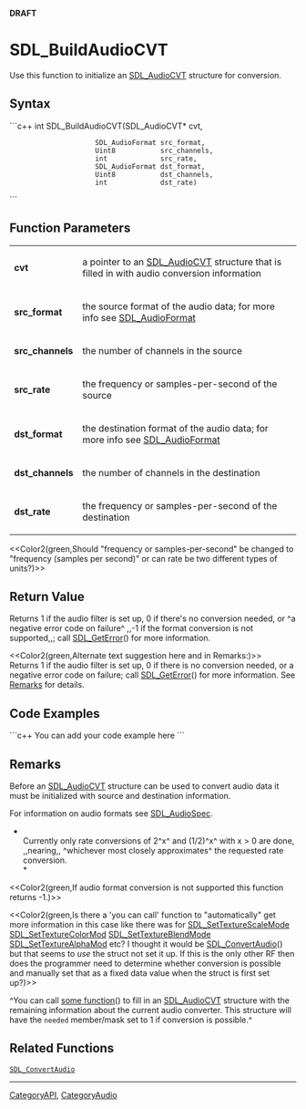<!-- pragma section-numbers off -->
<!-- pragma disable-camelcase -->
'''DRAFT'''

= SDL_BuildAudioCVT =
Use this function to initialize an [[SDL_AudioCVT]] structure for conversion.


== Syntax ==
```c++
int SDL_BuildAudioCVT(SDL_AudioCVT*   cvt, 
                      SDL_AudioFormat src_format, 
                      Uint8           src_channels, 
                      int             src_rate, 
                      SDL_AudioFormat dst_format, 
                      Uint8           dst_channels, 
                      int             dst_rate)
```

== Function Parameters ==
{|
|'''cvt'''
|a pointer to an [[SDL_AudioCVT]] structure that is filled in with audio conversion information
|-
|'''src_format'''
|the source format of the audio data; for more info see [[SDL_AudioFormat]]
|-
|'''src_channels'''
|the number of channels in the source
|-
|'''src_rate'''
|the frequency or samples-per-second of the source
|-
|'''dst_format'''
|the destination format of the audio data; for more info see [[SDL_AudioFormat]]
|-
|'''dst_channels'''
|the number of channels in the destination
|-
|'''dst_rate'''
|the frequency or samples-per-second of the destination
|}

<<Color2(green,Should "frequency or samples-per-second" be changed to "frequency (samples per second)" or can rate be two different types of units?)>>

== Return Value ==
Returns 1 if the audio filter is set up, 0 if there's no conversion needed, or ^a negative error code on failure^ ,,-1 if the format conversion is not supported,,; call [[SDL_GetError]]() for more information.

<<Color2(green,Alternate text suggestion here and in Remarks:)>><br/>
Returns 1 if the audio filter is set up, 0 if there is no conversion needed, or a negative error code on failure; call [[SDL_GetError]]() for more information.  See [[#Remarks|Remarks]] for details.


== Code Examples ==
```c++
You can add your code example here
```

== Remarks ==
Before an [[SDL_AudioCVT]] structure can be used to convert audio data it must be initialized with source and destination information.

For information on audio formats see [[SDL_AudioSpec]].

*<br/>Currently only rate conversions of 2^x^ and (1/2)^x^ with x > 0 are done, ,,nearing,, ^whichever most closely approximates^ the requested rate conversion.<br/>*

<<Color2(green,If audio format conversion is not supported this function returns -1.)>>

<<Color2(green,Is there a 'you can call' function to "automatically" get more information in this case like there was for [[SDL_SetTextureScaleMode]] [[SDL_SetTextureColorMod]] [[SDL_SetTextureBlendMode]] [[SDL_SetTextureAlphaMod]] etc?  I thought it would be [[SDL_ConvertAudio]]() but that seems to ''use'' the struct not set it up.  If this is the only other RF then does the programmer need to determine whether conversion is possible and manually set that as a fixed data value when the struct is first set up?)>>

^You can call [[some function]]() to fill in an [[SDL_AudioCVT]] structure with the remaining information about the current audio converter.  This structure will have the <code>needed</code> member/mask set to 1 if conversion is possible.^


== Related Functions ==
 [[SDL_ConvertAudio]]

----
[[CategoryAPI]], [[CategoryAudio]]
